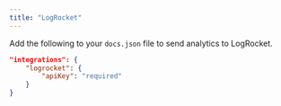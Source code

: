 ```yaml
---
title: "LogRocket"
---
```


Add the following to your `docs.json` file to send analytics to LogRocket.

```json Analytics options in docs.json
"integrations": {
    "logrocket": {
        "apiKey": "required"
    }
}
```
